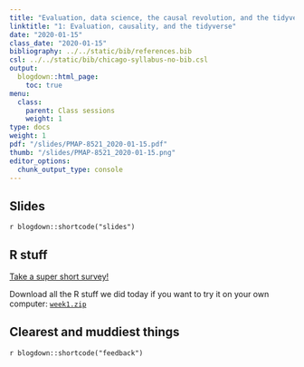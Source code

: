 ```yaml
---
title: "Evaluation, data science, the causal revolution, and the tidyverse"
linktitle: "1: Evaluation, causality, and the tidyverse"
date: "2020-01-15"
class_date: "2020-01-15"
bibliography: ../../static/bib/references.bib
csl: ../../static/bib/chicago-syllabus-no-bib.csl
output:
  blogdown::html_page:
    toc: true
menu:
  class:
    parent: Class sessions
    weight: 1
type: docs
weight: 1
pdf: "/slides/PMAP-8521_2020-01-15.pdf"
thumb: "/slides/PMAP-8521_2020-01-15.png"
editor_options: 
  chunk_output_type: console
---
```


## Slides

`r blogdown::shortcode("slides")`

## R stuff

[Take a super short survey!](https://andhs.co/survey)

Download all the R stuff we did today if you want to try it on your own computer: [<i class="fas fa-file-archive"></i> `week1.zip`](/projects/week-1.zip)

## Clearest and muddiest things

`r blogdown::shortcode("feedback")`

